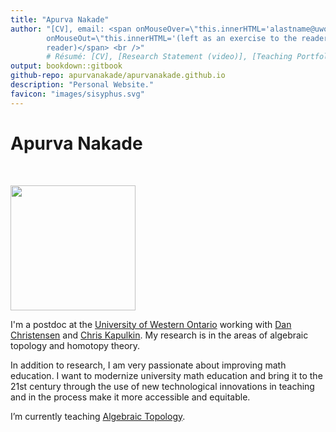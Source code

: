 ```yaml
--- 
title: "Apurva Nakade"
author: "[CV], email: <span onMouseOver=\"this.innerHTML='alastname@uwo.ca'\"
        onMouseOut=\"this.innerHTML='(left as an exercise to the reader)'\">(left as an exercise to the
        reader)</span> <br />" 
        # Résumé: [CV], [Research Statement (video)], [Teaching Portfolio] 
output: bookdown::gitbook
github-repo: apurvanakade/apurvanakade.github.io
description: "Personal Website."
favicon: "images/sisyphus.svg"
---
```


# Apurva Nakade 

<p>&nbsp;</p>

<img src="images/me0.jpg" width="200px" class="left" />

I\'m a postdoc at the [University of Western Ontario] working with [Dan Christensen] and [Chris Kapulkin]. 
My research is in the areas of algebraic topology and homotopy theory.

In addition to research, I am very passionate about improving math education. I want to
modernize university math education and bring it to the 21st century through the use of new technological innovations 
in teaching and in the process make it more accessible and equitable.

I'm currently teaching [Algebraic Topology](https://owl.uwo.ca/portal/site/1fda099f-409e-45c6-ba83-c81bf40a4798).


  [University of Western Ontario]: http://www.math.uwo.ca/ 
  [Dan Christensen]: https://jdc.math.uwo.ca/ 
  [Chris Kapulkin]: http://www.math.uwo.ca/faculty/kapulkin/
  [CV]: https://drive.google.com/file/d/1btfqsqUae_ixeT-If2lqVYPeEKHi8gb4/view?usp=sharing
  [Research Statement (video)]: https://youtu.be/rlyzT1PWw5I
  [DRP]: https://www.math.uwo.ca/undergraduate/directed_reading_program.html 
  [Teaching Portfolio]: teaching-portfolio/